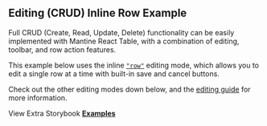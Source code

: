 
<Head>
  <title>Editing CRUD Inline Row Example - Mantine React Table Docs</title>
  <meta
    name="description"
    content="An example of Mantine React Table which shows how to use editing CRUD Inline Row features"
  />
  <meta
    property="og:title"
    content="Editing CRUD Inline Row Mantine React Table Example"
  />
  <meta
    property="og:description"
    content="Learn how to use editing and all the CRUD functionality of Mantine React Table"
  />
</Head>

## Editing (CRUD) Inline Row Example

Full CRUD (Create, Read, Update, Delete) functionality can be easily implemented with Mantine React Table, with a combination of editing, toolbar, and row action features.

This example below uses the inline [`"row"`](/docs/guides/editing#row-editing-mode) editing mode, which allows you to edit a single row at a time with built-in save and cancel buttons.

Check out the other editing modes down below, and the [editing guide](/docs/guides/editing) for more information.

<Examples />

View Extra Storybook **[Examples](https://www.mantine-react-table.dev/?path=/story/features-editing-examples)**
